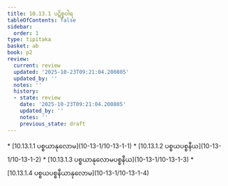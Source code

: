 ```yaml
---
title: 10.13.1 ပဋိစ္စဝါရ
tableOfContents: false
sidebar:
  order: 1
type: tipitaka
basket: ab
book: p2
review:
  current: review
  updated: '2025-10-23T09:21:04.200805'
  updated_by: ''
  notes: ''
  history:
  - state: review
    date: '2025-10-23T09:21:04.200805'
    updated_by: ''
    notes: ''
    previous_state: draft
---
```



<ReviewStatus review={frontmatter.review} showDetails={true} />

<HypothesisAnnotation frontmatter={frontmatter} />

<DynamicBreadcrumb />



<TableOfContents book="p2" section="10.13.1">
* [10.13.1.1 ပစ္စယာနုလောမ](10-13-1/10-13-1-1)
* [10.13.1.2 ပစ္စယပစ္စနီယ](10-13-1/10-13-1-2)
* [10.13.1.3 ပစ္စယာနုလောမပစ္စနီယ](10-13-1/10-13-1-3)
* [10.13.1.4 ပစ္စယပစ္စနီယာနုလောမ](10-13-1/10-13-1-4)
</TableOfContents>
